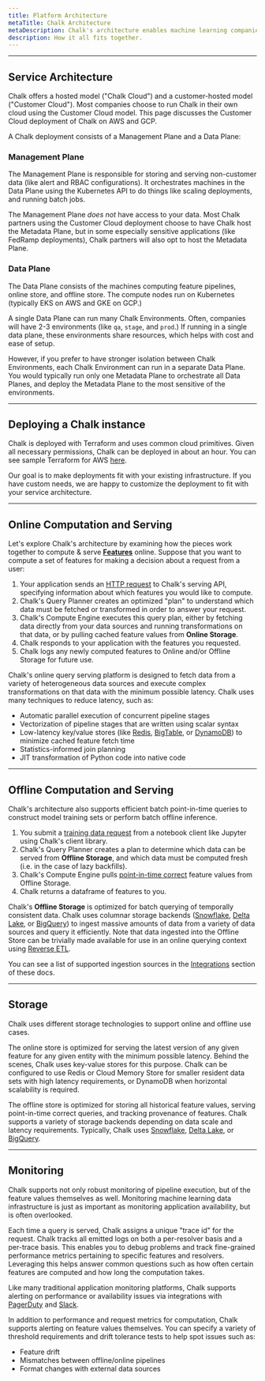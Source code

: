 ```yaml
---
title: Platform Architecture
metaTitle: Chalk Architecture
metaDescription: Chalk's architecture enables machine learning companies to use Chalk's feature store in their own cloud environment.
description: How it all fits together.
---
```



---

## Service Architecture

Chalk offers a hosted model ("Chalk Cloud") and
a customer-hosted model ("Customer Cloud").
Most companies choose to run Chalk in their own
cloud using the Customer Cloud model.
This page discusses the Customer Cloud deployment of Chalk on AWS and GCP.

A Chalk deployment consists of a Management Plane and a Data Plane:

<ServiceDiagramSwitcher />

### Management Plane

The Management Plane is responsible for storing and serving
non-customer data (like alert and RBAC configurations).
It orchestrates machines in the Data Plane using the
Kubernetes API to do things like scaling deployments,
and running batch jobs.

The Management Plane _does not_ have access to your data.
Most Chalk partners using the Customer Cloud deployment
choose to have Chalk host the Metadata Plane, but in some
especially sensitive applications (like FedRamp deployments),
Chalk partners will also opt to host the Metadata Plane.

### Data Plane

The Data Plane consists of the machines computing feature
pipelines, online store, and offline store.
The compute nodes run on Kubernetes (typically EKS on AWS and GKE on GCP.)

A single Data Plane can run many Chalk Environments.
Often, companies will have 2-3 environments (like `qa`, `stage`, and `prod`.)
If running in a single data plane, these environments
share resources, which helps with cost and ease of setup.

However, if you prefer to have stronger isolation between
Chalk Environments, each Chalk Environment can run in a
separate Data Plane. You would typically run only one
Metadata Plane to orchestrate all Data Planes, and deploy
the Metadata Plane to the most sensitive of the environments.

---

## Deploying a Chalk instance

Chalk is deployed with Terraform and uses common cloud primitives.
Given all necessary permissions, Chalk can be deployed in about an
hour. You can see sample Terraform for AWS
[here](https://github.com/chalk-ai/terraform-samples/tree/main/aws/).

Our goal is to make deployments fit with your existing infrastructure.
If you have custom needs, we are happy to customize the deployment to
fit with your service architecture.

---

## Online Computation and Serving

<ArchitectureDiagram />

Let's explore Chalk's architecture by examining how the pieces work
together to compute & serve **[Features](/docs/features)** online.
Suppose that you want to compute a set of features for making a
decision about a request from a user:

1. Your application sends an [HTTP request](/docs/query-basics) to Chalk's serving API, specifying information about which features you would like to compute.
2. Chalk's Query Planner creates an optimized "plan" to understand which data must be fetched or transformed in order to answer your request.
3. Chalk's Compute Engine executes this query plan, either by fetching data directly from your data sources and running transformations on that data, or by pulling cached feature values from **Online Storage**.
4. Chalk responds to your application with the features you requested.
5. Chalk logs any newly computed features to Online and/or Offline Storage for future use.

Chalk's online query serving platform is designed to fetch data from a
variety of heterogeneous data sources and execute complex
transformations on that data with the minimum possible latency. Chalk
uses many techniques to reduce latency, such as:

- Automatic parallel execution of concurrent pipeline stages
- Vectorization of pipeline stages that are written using scalar syntax
- Low-latency key/value stores (like [Redis](https://redis.com/), [BigTable](https://cloud.google.com/bigtable), or [DynamoDB](https://aws.amazon.com/dynamodb/)) to minimize cached feature fetch time
- Statistics-informed join planning
- JIT transformation of Python code into native code

---

## Offline Computation and Serving

Chalk's architecture also supports efficient batch point-in-time queries to construct model
training sets or perform batch offline inference.

1. You submit a [training data request](/docs/training-client) from a notebook client like Jupyter using Chalk's client library.
2. Chalk's Query Planner creates a plan to determine which data can be served from **Offline Storage**, and which data must be computed fresh (i.e. in the case of lazy backfills).
3. Chalk's Compute Engine pulls [point-in-time correct](/docs/temporal-consistency) feature values from Offline Storage.
4. Chalk returns a dataframe of features to you.

Chalk's **Offline Storage** is optimized for batch querying of temporally consistent data.
Chalk uses columnar storage backends ([Snowflake](https://snowflake.com/),
[Delta Lake](https://delta.io/), or [BigQuery](https://cloud.google.com/bigquery))
to ingest massive amounts of data from a variety of data sources and query it efficiently.
Note that data ingested into the Offline Store can be trivially made available for use
in an online querying context using [Reverse ETL](/docs/reverse-etl).

You can see a list of supported ingestion sources in the [Integrations](/docs/integrations) section of these docs.

---

## Storage

Chalk uses different storage technologies to support online and offline use cases.

The online store is optimized for serving the latest version of any given feature for any
given entity with the minimum possible latency. Behind the scenes, Chalk uses key-value
stores for this purpose. Chalk can be configured to use Redis or Cloud Memory Store for
smaller resident data sets with high latency requirements, or DynamoDB when horizontal
scalability is required.

The offline store is optimized for storing all historical feature values, serving
point-in-time correct queries, and tracking provenance of features. Chalk supports
a variety of storage backends depending on data scale and latency requirements.
Typically, Chalk uses [Snowflake](https://snowflake.com/), [Delta Lake](https://delta.io/),
or [BigQuery](https://cloud.google.com/bigquery).

---

## Monitoring

Chalk supports not only robust monitoring of pipeline execution, but of the feature values
themselves as well. Monitoring machine learning data infrastructure is just as important as
monitoring application availability, but is often overlooked.

Each time a query is served, Chalk assigns a unique "trace id" for the request. Chalk
tracks all emitted logs on both a per-resolver basis and a per-trace basis.
This enables you to debug problems and track fine-grained performance metrics
pertaining to specific features and resolvers. Leveraging this helps answer common
questions such as how often certain features are computed and how long the computation takes.

Like many traditional application monitoring platforms, Chalk supports alerting
on performance or availability issues via integrations with [PagerDuty](https://www.pagerduty.com/) and [Slack](https://slack.com/).

In addition to performance and request metrics for computation, Chalk supports
alerting on feature values themselves. You can specify a variety of threshold
requirements and drift tolerance tests to help spot issues such as:

- Feature drift
- Mismatches between offline/online pipelines
- Format changes with external data sources
